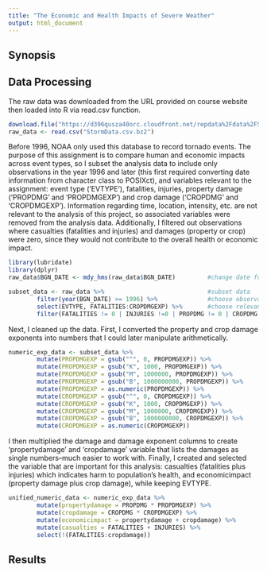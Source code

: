 ```yaml
---
title: "The Economic and Health Impacts of Severe Weather"
output: html_document
---
```


## Synopsis



## Data Processing

The raw data was downloaded from the URL provided on course website then loaded into R via read.csv function.  

```r
download.file("https://d396qusza40orc.cloudfront.net/repdata%2Fdata%2FStormData.csv.bz2", destfile = "StormData.csv.bz2")
raw_data <- read.csv("StormData.csv.bz2")
```

Before 1996, NOAA only used this database to record tornado events. The purpose of this assignment is to compare human and economic impacts across event types, so I subset the analysis data to include only observations in the year 1996 and later (this first required converting date information from character class to POSIXct), and variables relevant to the assignment: event type ('EVTYPE'), fatalities, injuries, property damage ('PROPDMG' and 'PROPDMGEXP') and crop damage ('CROPDMG' and 'CROPDMGEXP'). Information regarding time, location, intensity, etc. are not relevant to the analysis of this project, so associated variables were removed from the analysis data. Additionally, I filtered out observations where casualties (fatalities and injuries) and damages (property or crop) were zero, since they would not contribute to the overall health or economic impact.  

```r
library(lubridate)
library(dplyr)
raw_data$BGN_DATE <- mdy_hms(raw_data$BGN_DATE)         #change date format to POSIXct

subset_data <- raw_data %>%                             #subset data
        filter(year(BGN_DATE) >= 1996) %>%              #choose observations from 1996 and later
        select(EVTYPE, FATALITIES:CROPDMGEXP) %>%       #choose relevant variables for analysis
        filter(FATALITIES != 0 | INJURIES !=0 | PROPDMG != 0 | CROPDMG != 0) #choose observations that resulted in casualty or damages
```

Next, I cleaned up the data. First, I converted the property and crop damage exponents into numbers that I could later manipulate arithmetically. 

```r
numeric_exp_data <- subset_data %>%                                     #convert exp symbols to numbers
        mutate(PROPDMGEXP = gsub("^", 0, PROPDMGEXP)) %>%
        mutate(PROPDMGEXP = gsub("K", 1000, PROPDMGEXP)) %>%
        mutate(PROPDMGEXP = gsub("M", 1000000, PROPDMGEXP)) %>%
        mutate(PROPDMGEXP = gsub("B", 1000000000, PROPDMGEXP)) %>%
        mutate(PROPDMGEXP = as.numeric(PROPDMGEXP)) %>%
        mutate(CROPDMGEXP = gsub("^", 0, CROPDMGEXP)) %>%
        mutate(CROPDMGEXP = gsub("K", 1000, CROPDMGEXP)) %>%
        mutate(CROPDMGEXP = gsub("M", 1000000, CROPDMGEXP)) %>%
        mutate(CROPDMGEXP = gsub("B", 1000000000, CROPDMGEXP)) %>%
        mutate(CROPDMGEXP = as.numeric(CROPDMGEXP))
```

I then multiplied the damage and damage exponent columns to create 'propertydamage' and 'cropdamage' variable that lists the damages as single numbers--much easier to work with. Finally, I created and selected the variable that are important for this analysis: casualties (fatalities plus injuries) which indicates harm to population's health, and economicimpact (property damage plus crop damage), while keeping EVTYPE. 

```r
unified_numeric_data <- numeric_exp_data %>%
        mutate(propertydamage = PROPDMG * PROPDMGEXP) %>%
        mutate(cropdamage = CROPDMG * CROPDMGEXP) %>%
        mutate(economicimpact = propertydamage + cropdamage) %>%
        mutate(casualties = FATALITIES + INJURIES) %>%
        select(!(FATALITIES:cropdamage))
```



## Results
